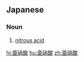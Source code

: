 ==Japanese==
{{ja-kanjitab|あ|しょう|さん|yomi=on}}

===Noun===
{{ja-noun|あしょうさん}}

# {{lb|ja|chemistry}} [[nitrous acid]]

[[hi:亜硝酸]]
[[hu:亜硝酸]]
[[zh:亜硝酸]]